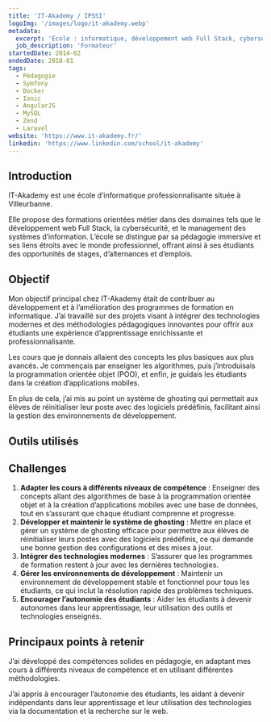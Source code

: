 ```yaml
---
title: 'IT-Akademy / IPSSI'
logoImg: '/images/logo/it-akademy.webp'
metadata:
  excerpt: 'Ecole : informatique, développement web Full Stack, cybersécurité, alternance.'
  job_description: 'Formateur'
startedDate: 2014-02
endedDate: 2018-01
tags:
  - Pédagogie
  - Symfony
  - Docker
  - Ionic
  - AngularJS
  - MySQL
  - Zend
  - Laravel
website: 'https://www.it-akademy.fr/'
linkedin: 'https://www.linkedin.com/school/it-akademy'
---
```



## Introduction

IT-Akademy est une école d’informatique professionnalisante située à Villeurbanne.

Elle propose des formations orientées métier dans des domaines tels que le développement web Full Stack, la cybersécurité, et le management des systèmes d’information. L’école se distingue par sa pédagogie immersive et ses liens étroits avec le monde professionnel, offrant ainsi à ses étudiants des opportunités de stages, d’alternances et d’emplois.

## Objectif

Mon objectif principal chez IT-Akademy était de contribuer au développement et à l’amélioration des programmes de formation en informatique.
J’ai travaillé sur des projets visant à intégrer des technologies modernes et des méthodologies pédagogiques innovantes pour offrir aux étudiants une expérience d’apprentissage enrichissante et professionnalisante.

Les cours que je donnais allaient des concepts les plus basiques aux plus avancés. Je commençais par enseigner les algorithmes, puis j’introduisais la programmation orientée objet (POO), et enfin, je guidais les étudiants dans la création d’applications mobiles.

En plus de cela, j’ai mis au point un système de ghosting qui permettait aux élèves de réinitialiser leur poste avec des logiciels prédéfinis, facilitant ainsi la gestion des environnements de développement.

## Outils utilisés


<Icon name="zend" />

## Challenges

1. **Adapter les cours à différents niveaux de compétence** : Enseigner des concepts allant des algorithmes de base à la programmation orientée objet et à la création d’applications mobiles avec une base de données, tout en s’assurant que chaque étudiant comprenne et progresse.
2. **Développer et maintenir le système de ghosting** : Mettre en place et gérer un système de ghosting efficace pour permettre aux élèves de réinitialiser leurs postes avec des logiciels prédéfinis, ce qui demande une bonne gestion des configurations et des mises à jour.
3. **Intégrer des technologies modernes** : S’assurer que les programmes de formation restent à jour avec les dernières technologies.
4. **Gérer les environnements de développement** : Maintenir un environnement de développement stable et fonctionnel pour tous les étudiants, ce qui inclut la résolution rapide des problèmes techniques.
5. **Encourager l’autonomie des étudiants** : Aider les étudiants à devenir autonomes dans leur apprentissage, leur utilisation des outils et technologies enseignés.

## Principaux points à retenir

J’ai développé des compétences solides en pédagogie, en adaptant mes cours à différents niveaux de compétence et en utilisant différentes méthodologies.

J’ai appris à encourager l’autonomie des étudiants, les aidant à devenir indépendants dans leur apprentissage et leur utilisation des technologies via la documentation et la recherche sur le web.
